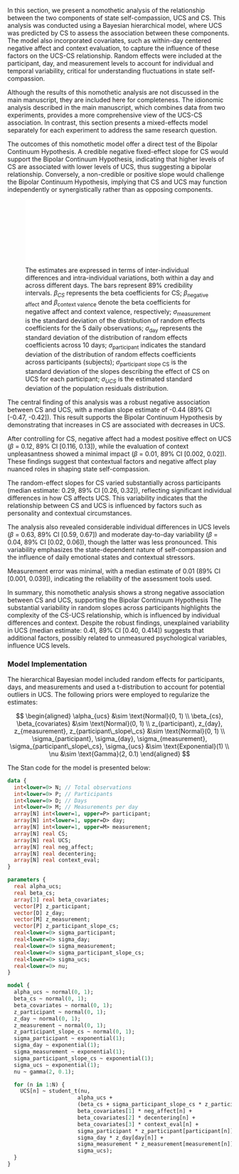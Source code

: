In this section, we present a nomothetic analysis of the relationship between the two components of state self-compassion, UCS and CS. This analysis was conducted using a Bayesian hierarchical model, where UCS was predicted by CS to assess the association between these components. The model also incorporated covariates, such as within-day centered negative affect and context evaluation, to capture the influence of these factors on the UCS-CS relationship. Random effects were included at the participant, day, and measurement levels to account for individual and temporal variability, critical for understanding fluctuations in state self-compassion.

Although the results of this nomothetic analysis are not discussed in the main manuscript, they are included here for completeness. The idionomic analysis described in the main manuscript, which combines data from two experiments, provides a more comprehensive view of the UCS-CS association. In contrast, this section presents a mixed-effects model separately for each experiment to address the same research question.

The outcomes of this nomothetic model offer a direct test of the Bipolar Continuum Hypothesis. A credible negative fixed-effect slope for CS would support the Bipolar Continuum Hypothesis, indicating that higher levels of CS are associated with lower levels of UCS, thus suggesting a bipolar relationship. Conversely, a non-credible or positive slope would challenge the Bipolar Continuum Hypothesis, implying that CS and UCS may function independently or synergistically rather than as opposing components.

![The estimates are expressed in terms of inter-individual differences and intra-individual variations, both within a day and across different days. The bars represent 89% credibility intervals. $\beta_{CS}$ represents the beta coefficients for CS; $\beta_{\text{negative affect}}$ and $\beta_{\text{context valence}}$ denote the beta coefficients for negative affect and context valence, respectively; $\sigma_\text{measurement}$ is the standard deviation of the distribution of random effects coefficients for the 5 daily observations; $\sigma_\text{day}$ represents the standard deviation of the distribution of random effects coefficients across 10 days; $\sigma_\text{participant}$ indicates the standard deviation of the distribution of random effects coefficients across participants (subjects); $\sigma_\text{participant slope CS}$ is the standard deviation of the slopes describing the effect of CS on UCS for each participant; $\sigma_{UCS}$ is the estimated standard deviation of the population residuals distribution.](./sections/figures/plot_bch_piel.pdf)

The central finding of this analysis was a robust negative association between CS and UCS, with a median slope estimate of -0.44 (89% CI [-0.47, -0.42]). This result supports the Bipolar Continuum Hypothesis by demonstrating that increases in CS are associated with decreases in UCS.

After controlling for CS, negative affect had a modest positive effect on UCS ($\beta$ = 0.12, 89% CI [0.116, 0.13]), while the evaluation of context unpleasantness showed a minimal impact ($\beta$ = 0.01, 89% CI [0.002, 0.02]). These findings suggest that contextual factors and negative affect play nuanced roles in shaping state self-compassion.

The random-effect slopes for CS varied substantially across participants (median estimate: 0.29, 89% CI [0.26, 0.32]), reflecting significant individual differences in how CS affects UCS. This variability indicates that the relationship between CS and UCS is influenced by factors such as personality and contextual circumstances.

The analysis also revealed considerable individual differences in UCS levels ($\beta$ = 0.63, 89% CI [0.59, 0.67]) and moderate day-to-day variability ($\beta$ = 0.04, 89% CI [0.02, 0.06]), though the latter was less pronounced. This variability emphasizes the state-dependent nature of self-compassion and the influence of daily emotional states and contextual stressors.

Measurement error was minimal, with a median estimate of 0.01 (89% CI [0.001, 0.039]), indicating the reliability of the assessment tools used.

In summary, this nomothetic analysis shows a strong negative association between CS and UCS, supporting the Bipolar Continuum Hypothesis The substantial variability in random slopes across participants highlights the complexity of the CS-UCS relationship, which is influenced by individual differences and context. Despite the robust findings, unexplained variability in UCS (median estimate: 0.41, 89% CI [0.40, 0.414]) suggests that additional factors, possibly related to unmeasured psychological variables, influence UCS levels.

### Model Implementation

The hierarchical Bayesian model included random effects for participants, days, and measurements and used a t-distribution to account for potential outliers in UCS. The following priors were employed to regularize the estimates:

$$
\begin{aligned}
\alpha_{ucs} &\sim \text{Normal}(0, 1) \\
\beta_{cs}, \beta_{covariates} &\sim \text{Normal}(0, 1) \\
z_{participant}, z_{day}, z_{measurement}, z_{participant\_slope\_cs} &\sim \text{Normal}(0, 1) \\
\sigma_{participant}, \sigma_{day}, \sigma_{measurement}, \sigma_{participant\_slope\_cs}, \sigma_{ucs} &\sim \text{Exponential}(1) \\
\nu &\sim \text{Gamma}(2, 0.1)
\end{aligned}
$$

The Stan code for the model is presented below:

```stan
data {
  int<lower=0> N; // Total observations
  int<lower=0> P; // Participants
  int<lower=0> D; // Days
  int<lower=0> M; // Measurements per day
  array[N] int<lower=1, upper=P> participant; 
  array[N] int<lower=1, upper=D> day; 
  array[N] int<lower=1, upper=M> measurement;
  array[N] real CS; 
  array[N] real UCS;
  array[N] real neg_affect; 
  array[N] real decentering;
  array[N] real context_eval;
}

parameters {
  real alpha_ucs;
  real beta_cs;
  array[3] real beta_covariates;
  vector[P] z_participant;
  vector[D] z_day;
  vector[M] z_measurement;
  vector[P] z_participant_slope_cs;
  real<lower=0> sigma_participant;
  real<lower=0> sigma_day;
  real<lower=0> sigma_measurement;
  real<lower=0> sigma_participant_slope_cs;
  real<lower=0> sigma_ucs;
  real<lower=0> nu;
}

model {
  alpha_ucs ~ normal(0, 1);
  beta_cs ~ normal(0, 1);
  beta_covariates ~ normal(0, 1);
  z_participant ~ normal(0, 1);
  z_day ~ normal(0, 1);
  z_measurement ~ normal(0, 1);
  z_participant_slope_cs ~ normal(0, 1);
  sigma_participant ~ exponential(1);
  sigma_day ~ exponential(1);
  sigma_measurement ~ exponential(1);
  sigma_participant_slope_cs ~ exponential(1);
  sigma_ucs ~ exponential(1);
  nu ~ gamma(2, 0.1);

  for (n in 1:N) {
    UCS[n] ~ student_t(nu,
                      alpha_ucs +
                      (beta_cs + sigma_participant_slope_cs * z_participant_slope_cs[participant[n]]) * CS[n] +
                      beta_covariates[1] * neg_affect[n] +
                      beta_covariates[2] * decentering[n] +
                      beta_covariates[3] * context_eval[n] +
                      sigma_participant * z_participant[participant[n]] +
                      sigma_day * z_day[day[n]] +
                      sigma_measurement * z_measurement[measurement[n]],
                      sigma_ucs);
  }
}
```

